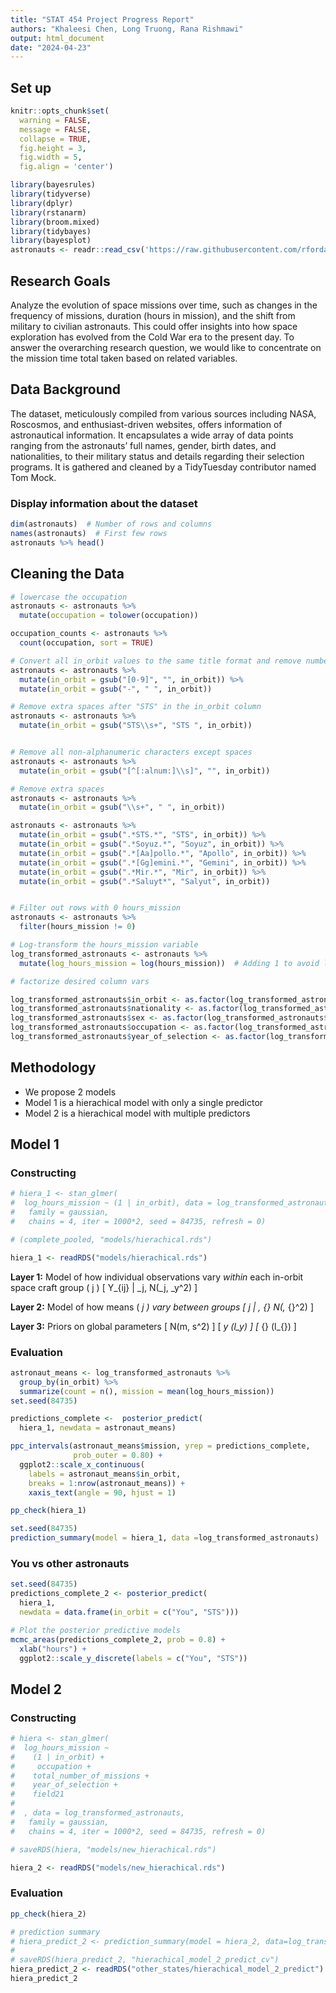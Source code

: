 ```yaml
---
title: "STAT 454 Project Progress Report"
authors: "Khaleesi Chen, Long Truong, Rana Rishmawi"
output: html_document
date: "2024-04-23"
---
```


## Set up
```r
knitr::opts_chunk$set(
  warning = FALSE,
  message = FALSE,
  collapse = TRUE, 
  fig.height = 3, 
  fig.width = 5,
  fig.align = 'center')
```


```r
library(bayesrules)
library(tidyverse)
library(dplyr)
library(rstanarm)
library(broom.mixed)
library(tidybayes)
library(bayesplot)
astronauts <- readr::read_csv('https://raw.githubusercontent.com/rfordatascience/tidytuesday/master/data/2020/2020-07-14/astronauts.csv')
```

## Research Goals

Analyze the evolution of space missions over time, such as changes in the frequency of missions, duration (hours in mission), and the shift from military to civilian astronauts. This could offer insights into how space exploration has evolved from the Cold War era to the present day. To answer the overarching research question, we would like to concentrate on the mission time total taken based on related variables. 

## Data Background

The dataset, meticulously compiled from various sources including NASA, Roscosmos, and enthusiast-driven websites, offers information of astronautical information. It encapsulates a wide array of data points ranging from the astronauts' full names, gender, birth dates, and nationalities, to their military status and details regarding their selection programs. It is gathered and cleaned by a TidyTuesday contributor named Tom Mock.

### Display information about the dataset
```r
dim(astronauts)  # Number of rows and columns
names(astronauts)  # First few rows
astronauts %>% head()
```

## Cleaning the Data

```r

# lowercase the occupation 
astronauts <- astronauts %>%
  mutate(occupation = tolower(occupation))

occupation_counts <- astronauts %>%
  count(occupation, sort = TRUE)

# Convert all in_orbit values to the same title format and remove numbers behind
astronauts <- astronauts %>%
  mutate(in_orbit = gsub("[0-9]", "", in_orbit)) %>%
  mutate(in_orbit = gsub("-", " ", in_orbit))

# Remove extra spaces after "STS" in the in_orbit column
astronauts <- astronauts %>%
  mutate(in_orbit = gsub("STS\\s+", "STS ", in_orbit))


# Remove all non-alphanumeric characters except spaces
astronauts <- astronauts %>%
  mutate(in_orbit = gsub("[^[:alnum:]\\s]", "", in_orbit))

# Remove extra spaces
astronauts <- astronauts %>%
  mutate(in_orbit = gsub("\\s+", " ", in_orbit))

astronauts <- astronauts %>%
  mutate(in_orbit = gsub(".*STS.*", "STS", in_orbit)) %>%
  mutate(in_orbit = gsub(".*Soyuz.*", "Soyuz", in_orbit)) %>%
  mutate(in_orbit = gsub(".*[Aa]pollo.*", "Apollo", in_orbit)) %>%
  mutate(in_orbit = gsub(".*[Gg]emini.*", "Gemini", in_orbit)) %>%
  mutate(in_orbit = gsub(".*Mir.*", "Mir", in_orbit)) %>%
  mutate(in_orbit = gsub(".*Saluyt*", "Salyut", in_orbit)) 


# Filter out rows with 0 hours_mission
astronauts <- astronauts %>%
  filter(hours_mission != 0)

# Log-transform the hours_mission variable
log_transformed_astronauts <- astronauts %>%
  mutate(log_hours_mission = log(hours_mission))  # Adding 1 to avoid log(0)

# factorize desired column vars

log_transformed_astronauts$in_orbit <- as.factor(log_transformed_astronauts$in_orbit)
log_transformed_astronauts$nationality <- as.factor(log_transformed_astronauts$nationality)
log_transformed_astronauts$sex <- as.factor(log_transformed_astronauts$sex)
log_transformed_astronauts$occupation <- as.factor(log_transformed_astronauts$occupation)
log_transformed_astronauts$year_of_selection <- as.factor(log_transformed_astronauts$year_of_selection)
```




## Methodology

- We propose 2 models
- Model 1 is a hierachical model with only a single predictor
- Model 2 is a hierachical model with multiple predictors

## Model  1

### Constructing
```r
# hiera_1 <- stan_glmer(
#  log_hours_mission ~ (1 | in_orbit), data = log_transformed_astronauts,
#   family = gaussian,
#   chains = 4, iter = 1000*2, seed = 84735, refresh = 0)

# (complete_pooled, "models/hierachical.rds")

hiera_1 <- readRDS("models/hierachical.rds")
```

**Layer 1:** Model of how individual observations vary *within* each in-orbit space craft group \( j \)
\[ Y_{ij} | \mu_j, \sigma \sim N(\mu_j, \sigma_y^2) \]

**Layer 2:** Model of how means \( \mu_j \) vary *between* groups
\[ \mu_j | \mu, \sigma_{\mu} \sim N(\mu, \sigma_{\mu}^2) \]

**Layer 3:** Priors on global parameters
\[ \mu \sim N(m, s^2) \]
\[ \sigma_y \sim \text{Exp}(l_y) \]
\[ \sigma_{\mu} \sim \text{Exp}(l_{\mu}) \]

### Evaluation
```r
astronaut_means <- log_transformed_astronauts %>%
  group_by(in_orbit) %>%
  summarize(count = n(), mission = mean(log_hours_mission))
set.seed(84735)

predictions_complete <-  posterior_predict(
  hiera_1, newdata = astronaut_means)

ppc_intervals(astronaut_means$mission, yrep = predictions_complete,
              prob_outer = 0.80) +
  ggplot2::scale_x_continuous(
    labels = astronaut_means$in_orbit,
    breaks = 1:nrow(astronaut_means)) +
    xaxis_text(angle = 90, hjust = 1)

pp_check(hiera_1)

set.seed(84735)
prediction_summary(model = hiera_1, data =log_transformed_astronauts)
```



### You vs other astronauts
```r
set.seed(84735)
predictions_complete_2 <- posterior_predict(
  hiera_1,
  newdata = data.frame(in_orbit = c("You", "STS")))

# Plot the posterior predictive models
mcmc_areas(predictions_complete_2, prob = 0.8) +
  xlab("hours") +
  ggplot2::scale_y_discrete(labels = c("You", "STS"))

```



## Model 2 

### Constructing
```r
# hiera <- stan_glmer(
#  log_hours_mission ~ 
#    (1 | in_orbit) + 
#     occupation + 
#    total_number_of_missions +
#    year_of_selection +
#    field21
#  
#  , data = log_transformed_astronauts,
#   family = gaussian,
#   chains = 4, iter = 1000*2, seed = 84735, refresh = 0)

# saveRDS(hiera, "models/new_hierachical.rds")

hiera_2 <- readRDS("models/new_hierachical.rds")
```

### Evaluation
```r
pp_check(hiera_2)
```

```r
# prediction summary
# hiera_predict_2 <- prediction_summary(model = hiera_2, data=log_transformed_astronauts)
# 
# saveRDS(hiera_predict_2, "hierachical_model_2_predict_cv")
hiera_predict_2 <- readRDS("other_states/hierachical_model_2_predict")
hiera_predict_2
```


